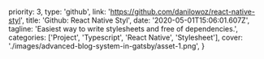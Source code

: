   priority: 3,
  type: 'github',
  link: 'https://github.com/danilowoz/react-native-styl',
  title: 'Github: React Native Styl',
  date: '2020-05-01T15:06:01.607Z',
  tagline: 'Easiest way to write stylesheets and free of dependencies.',
  categories: ['Project', 'Typescript', 'React Native', 'Stylesheet'],
  cover: './images/advanced-blog-system-in-gatsby/asset-1.png',
}
